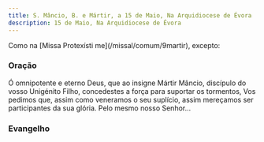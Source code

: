 ```yaml
---
title: S. Mâncio, B. e Mártir, a 15 de Maio, Na Arquidiocese de Évora
description: 15 de Maio, Na Arquidiocese de Évora
---
```



<aside>Como na [Missa Protexísti me](/missal/comum/9martir), excepto:</aside>

### Oração

Ó omnipotente e eterno Deus, que ao insigne Mártir Mâncio, discípulo do vosso Unigénito Filho, concedestes a força para suportar os tormentos, Vos pedimos que, assim como veneramos o seu suplício, assim mereçamos ser participantes da sua glória. Pelo mesmo nosso Senhor...

### Evangelho

<LinkCard title="Missa S. Tito" href="/missal/santos/02-06-1#evangelho" />
